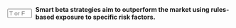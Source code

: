 ::: {.question-block}

<form onsubmit="event.preventDefault(); checkAnswerBox('module5_tf_q70','T')" style="display: flex; align-items: center; gap: 8px;">
<input type="text" id="module5_tf_q70" name="module5_tf_q70" maxlength="1" placeholder="T or F" style="width: 55px;" data-correct-answer="T" /> 
<label for="module5_tf_q70"><strong>Smart beta strategies aim to outperform the market using rules-based exposure to specific risk factors.</strong></label>
</form>

<div id="feedback-module5_tf_q70" class="feedback" data-status="" style="display:none;">
This is TRUE. Smart beta blends passive investing with factor-based portfolio construction.
</div>

:::
